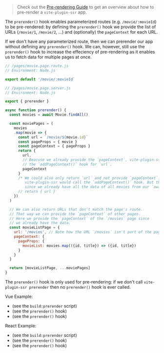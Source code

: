 
> Check out the [Pre-rendering Guide](/pre-rendering) to get an overview about how to pre-render a `vite-plugin-ssr` app.

The `prerender()` hook enables parameterized routes (e.g. `/movie/:movieId`) to be pre-rendered:
by defining the `prerender()` hook we provide the list of URLs (`/movie/1`, `/movie/2`, ...) and (optionally) the `pageContext` for each URL.

If we don't have any parameterized route,
then we can prerender our app without defining any `prerender()` hook.
We can, however, still use the `prerender()` hook
to increase the effeciency of pre-rendering as
it enables us to fetch data for multiple pages at once.

```js
// /pages/movie.page.route.js
// Environment: Node.js

export default '/movie/:movieId`
```
```js
// /pages/movie.page.server.js
// Environment: Node.js

export { prerender }

async function prerender() {
  const movies = await Movie.findAll()

  const moviePages = (
    movies
    .map(movie => {
      const url = `/movie/${movie.id}`
      const pageProps = { movie }
      const pageContext = { pageProps }
      return {
        url,
        // Beacuse we already provide the `pageContext`, vite-plugin-ssr will *not* call
        // the `addPageContext()` hook for `url`.
        pageContext
      }
      /* We could also only return `url` and not provide `pageContext`. In that case
         vite-plugin-ssr would call the `addPageContext()` hook. But that would be wasteful
         since we already have all the data of all movies from our `await Movie.findAll()` call. */
      // return { url }
    })
  )

  // We can also return URLs that don't match the page's route.
  // That way we can provide the `pageContext` of other pages.
  // Here we provide the `pageContext` of the `/movies` page since
  // we already have the data.
  const movieListPage = {
    url: '/movies', // Note how the URL `/movies` isn't part of the page's route `/movie/:movieId`
    pageContext: {
      pageProps: {
        movieList: movies.map(({id, title}) => ({id, title})
      }
    }
  }

  return [movieListPage, ...moviePages]
}
```

The `prerender()` hook is only used for pre-rendering:
if we don't call
`vite-plugin-ssr prerender`
then no `prerender()` hook is ever called.

Vue Example:
 - <RepoLink path='/examples/vue-full/package.json' /> (see the <code>build:prerender</code> script)
 - <RepoLink path='/examples/vue-full/pages/star-wars/index.page.server.ts' /> (see the <code>prerender()</code> hook)
 - <RepoLink path='/examples/vue-full/pages/hello/index.page.server.ts' /> (see the <code>prerender()</code> hook)

React Example:
 - <RepoLink path='/examples/react-full/package.json' /> (see the <code>build:prerender</code> script)
 - <RepoLink path='/examples/react-full/pages/star-wars/index.page.server.ts' /> (see the <code>prerender()</code> hook)
 - <RepoLink path='/examples/react-full/pages/hello/index.page.server.ts' /> (see the <code>prerender()</code> hook)
